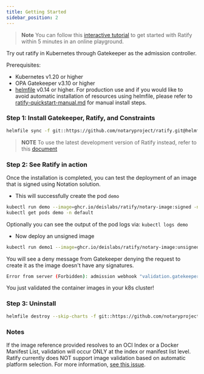 ```yaml
---
title: Getting Started 
sidebar_position: 2
---
```


> **Note** You can follow this [interactive tutorial](https://killercoda.com/notaryproject/scenario/notation/ratify) to get started with Ratify within 5 minutes in an online playground.

Try out ratify in Kubernetes through Gatekeeper as the admission controller.

Prerequisites:
- Kubernetes v1.20 or higher
- OPA Gatekeeper v3.10 or higher
- [helmfile](https://helmfile.readthedocs.io/en/latest/#installation) v0.14 or higher. For production use and if you would like to avoid automatic installation of resources using helmfile, please refer to [ratify-quickstart-manual.md](quickstarts/quickstart-manual.md) for manual install steps.

### Step 1: Install Gatekeeper, Ratify, and Constraints

```bash
helmfile sync -f git::https://github.com/notaryproject/ratify.git@helmfile.yaml
```

> **NOTE** To use the latest development version of Ratify instead, refer to this [document](https://github.com/notaryproject/ratify/blob/main/CONTRIBUTING.md#deploy-using-dev-helmfile)

### Step 2: See Ratify in action

Once the installation is completed, you can test the deployment of an image that is signed using Notation solution.

- This will successfully create the pod `demo`

```bash
kubectl run demo --image=ghcr.io/deislabs/ratify/notary-image:signed -n default
kubectl get pods demo -n default
```

Optionally you can see the output of the pod logs via: `kubectl logs demo`

- Now deploy an unsigned image

```bash
kubectl run demo1 --image=ghcr.io/deislabs/ratify/notary-image:unsigned -n default
```

You will see a deny message from Gatekeeper denying the request to create it as the image doesn't have any signatures.

```bash
Error from server (Forbidden): admission webhook "validation.gatekeeper.sh" denied the request: [ratify-constraint] Subject failed verification: wabbitnetworks.azurecr.io/test/net-monitor:unsigned
```

You just validated the container images in your k8s cluster!

### Step 3: Uninstall
```bash
helmfile destroy --skip-charts -f git::https://github.com/notaryproject/ratify.git@helmfile.yaml
```

### Notes

If the image reference provided resolves to an OCI Index or a Docker Manifest List, validation will occur ONLY at the index or manifest list level. Ratify currently does NOT support image validation based on automatic platform selection. For more information, [see this issue](https://github.com/ratify-project/ratify/issues/101).


